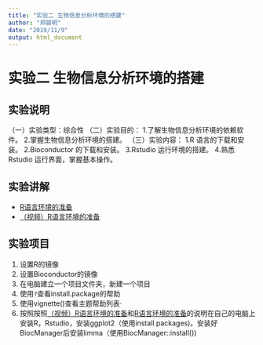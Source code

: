 ```yaml
---
title: "实验二 生物信息分析环境的搭建"
author: "郑骏明"
date: "2019/11/9"
output: html_document
---
```


# 实验二 生物信息分析环境的搭建

## 实验说明

（一）实验类型：综合性
（二）实验目的：
1.了解生物信息分析环境的依赖软件。
2.掌握生物信息分析环境的搭建。
（三）实验内容：
1.R 语言的下载和安装。
2.Bioconductor 的下载和安装。
3.Rstudio 运行环境的搭建。
4.熟悉Rstudio 运行界面，掌握基本操作。

## 实验讲解

- [R语言环境的准备](../00_environment_preparation.md)
- [（视频）R语言环境的准备](https://www.bilibili.com/video/av71494308)

## 实验项目

1. 设置R的镜像
2. 设置Bioconductor的镜像
3. 在电脑建立一个项目文件夹，新建一个项目
4. 使用`?`查看install.package的帮助
5. 使用vignette()查看主题帮助列表·  
6. 按照按照[（视频）R语言环境的准备](https://www.bilibili.com/video/av71494308)和[R语言环境的准备](../00_environment_preparation.md)的说明在自己的电脑上安装R，Rstudio，安装ggplot2（使用install.packages)。安装好BiocManager后安装limma（使用BiocManager::install())